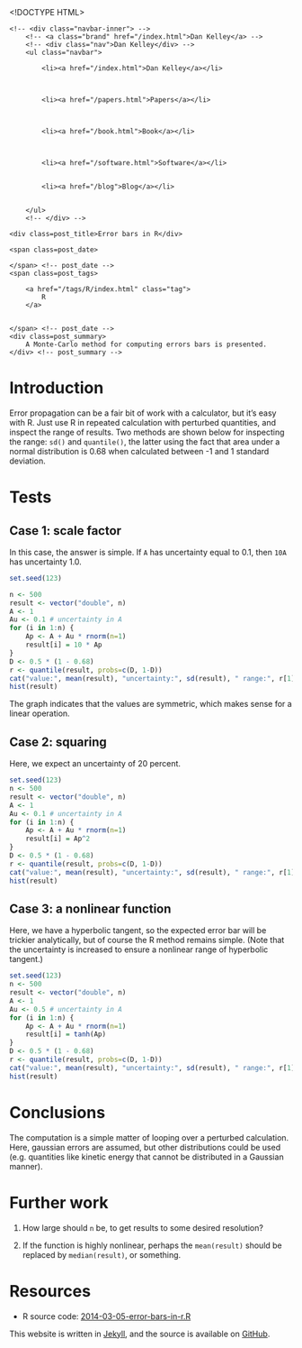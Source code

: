 <!DOCTYPE HTML>
<html>
<head>
<link rel='stylesheet' type='text/css' href='https://dankelley.github.io/css/syntax.css' />
<link rel='stylesheet' type='text/css' href='https://dankelley.github.io/css/style.css' />
<meta charset="UTF-8">
<title>Error bars in R</title>
</head>

<body>
<div class="navbar">
    <!-- <div class="navbar-inner"> -->
        <!-- <a class="brand" href="/index.html">Dan Kelley</a> -->
        <!-- <div class="nav">Dan Kelley</div> -->
        <ul class="navbar">
            
            <li><a href="/index.html">Dan Kelley</a></li>
            

            
            <li><a href="/papers.html">Papers</a></li>
            

            
            <li><a href="/book.html">Book</a></li>
            

            
            <li><a href="/software.html">Software</a></li>
            
            
            <li><a href="/blog">Blog</a></li>
            

        </ul>
        <!-- </div> -->
</div>

<div id="content">
    




<!-- <div class="span8"> -->

<div class=topnav>

<!-- | <a href='/blog'>Home</a> | -->

</div> <!-- topnav -->


<div class="page-header">

    <div class=post_title>Error bars in R</div>
<!-- </div> --> <!-- span8 -->

<!-- <div class="span4"> -->

<div class=slug>
    <span class=post_date>
        
    </span> <!-- post_date -->
    <span class=post_tags>
        
        <a href="/tags/R/index.html" class="tag">
            R
        </a>
        
        
    </span> <!-- post_date -->
    <div class=post_summary>
        A Monte-Carlo method for computing errors bars is presented.
    </div> <!-- post_summary -->
</div> <!-- slug -->

<!-- </div> -->
<!-- span4 -->
</div> <!-- page-header -->



# Introduction

Error propagation can be a fair bit of work with a calculator, but it's easy with R.  Just use R in repeated calculation with perturbed quantities, and inspect the range of results.  Two methods are shown below for inspecting the range: ``sd()`` and ``quantile()``, the latter using the fact that area under a normal distribution is 0.68 when calculated between -1 and 1 standard deviation.

# Tests


## Case 1: scale factor

In this case, the answer is simple.  If ``A`` has uncertainty equal to 0.1, then ``10A`` has uncertainty 1.0.


```r
set.seed(123)

n <- 500
result <- vector("double", n)
A <- 1
Au <- 0.1 # uncertainty in A
for (i in 1:n) {
    Ap <- A + Au * rnorm(n=1)
    result[i] = 10 * Ap
}
D <- 0.5 * (1 - 0.68)
r <- quantile(result, probs=c(D, 1-D))
cat("value:", mean(result), "uncertainty:", sd(result), " range:", r[1], "to", r[2], "\n")
hist(result)
```

The graph indicates that the values are symmetric, which makes sense for a linear operation.

                                        
## Case 2: squaring

Here, we expect an uncertainty of 20 percent.


```r
set.seed(123)
n <- 500
result <- vector("double", n)
A <- 1
Au <- 0.1 # uncertainty in A
for (i in 1:n) {
    Ap <- A + Au * rnorm(n=1)
    result[i] = Ap^2
}
D <- 0.5 * (1 - 0.68)
r <- quantile(result, probs=c(D, 1-D))
cat("value:", mean(result), "uncertainty:", sd(result), " range:", r[1], "to", r[2], "\n")
hist(result)
```

## Case 3: a nonlinear function

Here, we have a hyperbolic tangent, so the expected error bar will be trickier analytically, but of course the R method remains simple.  (Note that the uncertainty is increased to ensure a nonlinear range of hyperbolic tangent.)


```r
set.seed(123)
n <- 500
result <- vector("double", n)
A <- 1
Au <- 0.5 # uncertainty in A
for (i in 1:n) {
    Ap <- A + Au * rnorm(n=1)
    result[i] = tanh(Ap)
}
D <- 0.5 * (1 - 0.68)
r <- quantile(result, probs=c(D, 1-D))
cat("value:", mean(result), "uncertainty:", sd(result), " range:", r[1], "to", r[2], "\n")
hist(result)
```

# Conclusions

The computation is a simple matter of looping over a perturbed calculation.  Here, gaussian errors are assumed, but other distributions could be used (e.g. quantities like kinetic energy that cannot be distributed in a Gaussian manner).  

# Further work

1. How large should ``n`` be, to get results to some desired resolution?

2. If the function is highly nonlinear, perhaps the ``mean(result)`` should be replaced by ``median(result)``, or something. 

# Resources

* R source code: [2014-03-05-error-bars-in-r.R](/assets/2014-03-05-error-bars-in-r.R)





</div>

<p class="footnote">This website is written in <a
href="http://jekyllrb.com">Jekyll</a>, and the source is available on <a
href="https://github.com/dankelley/dankelley.github.io">GitHub</a>.</p>

</body>
</html>

